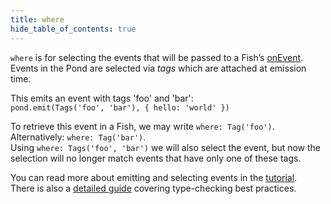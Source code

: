 ```yaml
---
title: where
hide_table_of_contents: true
---
```


`where` is for selecting the events that will be passed to a Fish’s [onEvent](./on-event). Events in
the Pond are selected via _tags_ which are attached at emission time.

This emits an event with tags 'foo' and 'bar':  
`pond.emit(Tags('foo', 'bar'), { hello: 'world' })`

To retrieve this event in a Fish, we may write `where: Tag('foo')`.  
Alternatively: `where: Tag('bar')`.  
Using `where: Tags('foo', 'bar')` we will also select the event, but now the selection will no longer match events that have only one of these tags.

You can read more about emitting and selecting events in the [tutorial](../guides/subscriptions).  
There is also a [detailed guide](../in-depth/tag-type-checking) covering type-checking best
practices.


<NPS />
